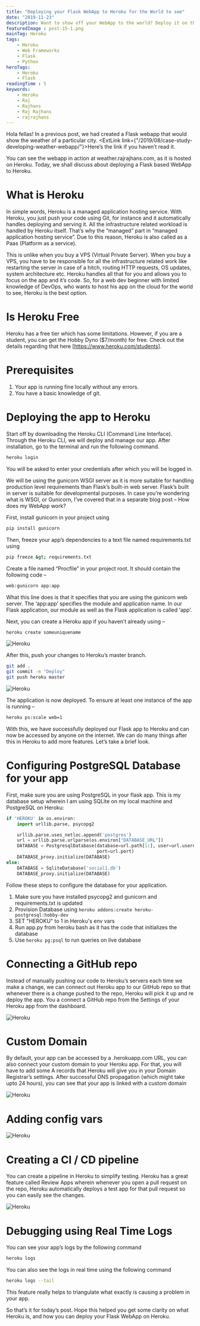 ```yaml
---
title: "Deploying your Flask WebApp to Heroku for the World to see"
date: "2019-11-23"
description: Want to show off your WebApp to the world? Deploy it on the internet! This post is a discussion on deploying a Flask WebApp on the internet using Heroku. Find out what Heroku is and how you can use it to deploy your Flask WebApp for free!
featuredImage : post-15-1.png
mainTag: Heroku
tags:
    - Heroku
    - Web Frameworks
    - Flask
    - Python
heroTags:
    - Heroku
    - Flask
readingTime : 5
keywords:
    - Heroku
    - Raj
    - Rajhans
    - Raj Rajhans
    - rajrajhans
---
```


Hola fellas! In a previous post, we had created a Flask webapp that would show the weather of a particular city. <ExtLink link={"/2019/08/case-study-developing-weather-webapp/"}>Here’s the link</ExtLink> if you haven’t read it.

You can see the webapp in action at weather.rajrajhans.com, as it is hosted on Heroku. Today, we shall discuss about deploying a Flask based WebApp to Heroku.

# What is Heroku

In simple words, Heroku is a managed application hosting service. With Heroku, you just push your code using Git, for instance and it automatically handles deploying and serving it. All the infrastructure related workload is handled by Heroku itself. That’s why the “managed” part in “managed application hosting service”. Due to this reason, Heroku is also called as a Paas (Platform as a service).

This is unlike when you buy a VPS (Virtual Private Server). When you buy a VPS, you have to be responsible for all the infrastructure related work like restarting the server in case of a hitch, routing HTTP requests, OS updates, system architecture etc. Heroku handles all that for you and allows you to focus on the app and it’s code. So, for a web dev beginner with limited knowledge of DevOps, who wants to host his app on the cloud for the world to see, Heroku is the best option.

# Is Heroku Free

Heroku has a free tier which has some limitations. However, if you are a student, you can get the Hobby Dyno ($7/month) for free. Check out the details regarding that here [<ExtLink link="https://www.heroku.com/students">https://www.heroku.com/students</ExtLink>].

# Prerequisites

1. Your app is running fine locally without any errors.
2. You have a basic knowledge of git.

# Deploying the app to Heroku

Start off by downloading the Heroku CLI (Command Line Interface). Through the Heroku CLI, we will deploy and manage our app. After installation, go to the terminal and run the following command.

```bash
heroku login
```

You will be asked to enter your credentials after which you will be logged in.

We will be using the gunicorn WSGI server as it is more suitable for handling production level requirements than Flask’s built-in web server. Flask’s built in server is suitable for developmental purposes. In case you’re wondering what is WSGI, or Gunicorn, I’ve covered that in a separate blog post – How does my WebApp work?

First, install gunicorn in your project using

```bash
pip install gunicorn
```

Then, freeze your app’s dependencies to a text file named requirements.txt using

```bash
pip freeze &gt; requirements.txt
```

Create a file named “Procfile” in your project root. It should contain the following code –

```bash
web:gunicorn app:app
```

What this line does is that it specifies that you are using the gunicorn web server. The ‘app:app’ specifies the module and application name. In our Flask application, our module as well as the Flask application is called ‘app’.

Next, you can create a Heroku app if you haven’t already using –

```bash
heroku create someuniquename
```

![Heroku](post-15-2.png)

After this, push your changes to Heroku’s master branch.

```bash
git add .
git commit -m "Deploy"
git push heroku master
```

![Heroku](post-15-3.png)

The application is now deployed. To ensure at least one instance of the app is running –

```bash
heroku ps:scale web=1
```

With this, we have successfully deployed our Flask app to Heroku and can now be accessed by anyone on the internet. We can do many things after this in Heroku to add more features. Let’s take a brief look.

# Configuring PostgreSQL Database for your app
First, make sure you are using PostgreSQL in your flask app. This is my database setup wherein I am using SQLite on my local machine and PostgreSQL on Heroku:

```python
if 'HEROKU' in os.environ:
    import urllib.parse, psycopg2

    urllib.parse.uses_netloc.append('postgres')
    url = urllib.parse.urlparse(os.environ["DATABASE_URL"])
    DATABASE = PostgresqlDatabase(database=url.path[1:], user=url.username, password=url.password, host=url.hostname,
                                  port=url.port)
    DATABASE_proxy.initialize(DATABASE)
else:
    DATABASE = SqliteDatabase('social1.db')
    DATABASE_proxy.initialize(DATABASE)
```

Follow these steps to configure the database for your application.

1. Make sure you have installed psycopg2 and gunicorn and requirements.txt is updated
2. Provision Database using `heroku addons:create heroku-postgresql:hobby-dev`
3. SET "HEROKU" to 1 in Heroku's env vars
4. Run app.py from heroku bash as it has the code that initializes the database
5. Use `heroku pg:psql` to run queries on live database

# Connecting a GitHub repo

Instead of manually pushing our code to Heroku’s servers each time we make a change, we can connect out Heroku app to our GitHub repo so that whenever there is a change pushed to the repo, Heroku will pick it up and re deploy the app. You a connect a GitHub repo from the Settings of your Heroku app from the dashboard.

![Heroku](post-15-4.png)

# Custom Domain

By default, your app can be accessed by a .herokuapp.com URL, you can also connect your custom domain to your Heroku app. For that, you will have to add some A records that Heroku will give you in your Domain Registrar’s settings. After successful DNS propagation (which might take upto 24 hours), you can see that your app is linked with a custom domain

![Heroku](post-15-5.png)

# Adding config vars

![Heroku](post-15-6.png)

# Creating a CI / CD pipeline

You can create a pipeline in Heroku to simplify testing. Heroku has a great feature called Review Apps wherein whenever you open a pull request on the repo, Heroku automatically deploys a test app for that pull request so you can easily see the changes.

![Heroku](post-15-7.png)

# Debugging using Real Time Logs

You can see your app’s logs by the following command

```bash
heroku logs
```

You can also see the logs in real time using the following command

```bash
heroku logs --tail
```

This feature really helps to triangulate what exactly is causing a problem in your app.

So that’s it for today’s post. Hope this helped you get some clarity on what Heroku is, and how you can deploy your Flask WebApp on Heroku.
